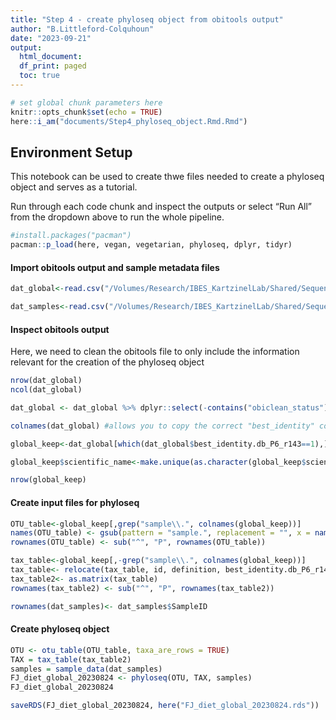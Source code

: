 ```yaml
---
title: "Step 4 - create phyloseq object from obitools output"
author: "B.Littleford-Colquhoun"
date: "2023-09-21"
output: 
  html_document:
  df_print: paged
  toc: true
---
```


```r
# set global chunk parameters here
knitr::opts_chunk$set(echo = TRUE)
here::i_am("documents/Step4_phyloseq_object.Rmd.Rmd")
```


## Environment Setup
This notebook can be used to create thwe files needed to create a phyloseq object and serves as a tutorial. 

Run through each code chunk and inspect the outputs or select "Run All" from the dropdown above to run the whole pipeline.
```r
#install.packages("pacman")
pacman::p_load(here, vegan, vegetarian, phyloseq, dplyr, tidyr)
```


#### Import obitools output and sample metadata files
```r
dat_global<-read.csv("/Volumes/Research/IBES_KartzinelLab/Shared/Sequencing_DataStorage/Fray Jorge/20230818_merging runs using g:h primers/merged/global.20230823_all.l8.L300.c2.clean.tag.ann.tab", sep="\t", header=TRUE)

dat_samples<-read.csv("/Volumes/Research/IBES_KartzinelLab/Shared/Sequencing_DataStorage/Fray Jorge/20230818_merging runs using g:h primers/merged/20230824_sampledata_FJ.csv")
```


#### Inspect obitools output 
Here, we need to clean the obitools file to only include the information relevant for the creation of the phyloseq object
```r
nrow(dat_global) 
ncol(dat_global) 

dat_global <- dat_global %>% dplyr::select(-contains("obiclean_status"))

colnames(dat_global) #allows you to copy the correct "best_identity" column name

global_keep<-dat_global[which(dat_global$best_identity.db_P6_r143==1),] #only keep the taxonomic assignments that have 100% match to the global reference database

global_keep$scientific_name<-make.unique(as.character(global_keep$scientific_name))

nrow(global_keep) 
```


#### Create input files for phyloseq 
```r
OTU_table<-global_keep[,grep("sample\\.", colnames(global_keep))]
names(OTU_table) <- gsub(pattern = "sample.", replacement = "", x = names(OTU_table))
rownames(OTU_table) <- sub("^", "P", rownames(OTU_table))

tax_table<-global_keep[,-grep("sample\\.", colnames(global_keep))]
tax_table<- relocate(tax_table, id, definition, best_identity.db_P6_r143, best_match.db_P6_r143, count, .after = last_col())
tax_table2<- as.matrix(tax_table)
rownames(tax_table2) <- sub("^", "P", rownames(tax_table2))

rownames(dat_samples)<- dat_samples$SampleID
```


#### Create phyloseq object
```r
OTU <- otu_table(OTU_table, taxa_are_rows = TRUE)
TAX = tax_table(tax_table2)
samples = sample_data(dat_samples)
FJ_diet_global_20230824 <- phyloseq(OTU, TAX, samples)
FJ_diet_global_20230824

saveRDS(FJ_diet_global_20230824, here("FJ_diet_global_20230824.rds"))
```

